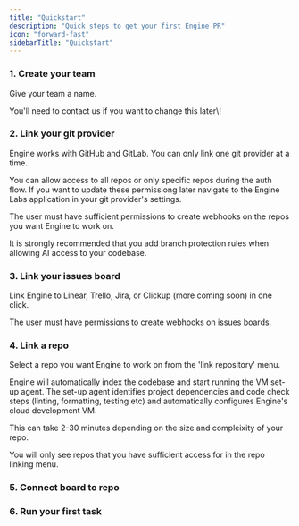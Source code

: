 ```yaml
---
title: "Quickstart"
description: "Quick steps to get your first Engine PR"
icon: "forward-fast"
sidebarTitle: "Quickstart"
---
```


### 1. Create your team

Give your team a name. 

<Note>
  You'll need to contact us if you want to change this later\!
</Note>

### 2. Link your git provider

Engine works with GitHub and GitLab. You can only link one git provider at a time.

You can allow access to all repos or only specific repos during the auth flow. If you want to update these permissiong later navigate to the Engine Labs application in your git provider's settings.

The user must have sufficient permissions to create webhooks on the repos you want Engine to work on.

<Warning>
  It is strongly recommended that you add branch protection rules when allowing AI access to your codebase.
</Warning>

### 3. Link your issues board

Link Engine to Linear, Trello, Jira, or Clickup (more coming soon) in one click.

The user must have permissions to create webhooks on issues boards.

### 4. Link a repo

Select a repo you want Engine to work on from the 'link repository' menu.

Engine will automatically index the codebase and start running the VM set-up agent. The set-up agent identifies project dependencies and code check steps (linting, formatting, testing etc) and automatically configures Engine's cloud development VM. 

This can take 2-30 minutes depending on the size and compleixity of your repo.

<Note>
  You will only see repos that you have sufficient access for in the repo linking menu.
</Note>

### 5. Connect board to repo

### 6. Run your first task